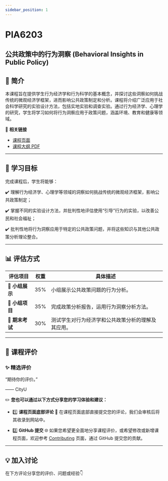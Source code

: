 ```yaml
---
sidebar_position: 1
---
```


# PIA6203
## 公共政策中的行为洞察 (Behavioral Insights in Public Policy)

## **📘 简介**
本课程旨在提供学生行为经济学和行为科学的基本概念，并探讨这些洞察如何挑战传统的微观经济学框架，进而影响公共政策制定和分析。课程将介绍广泛应用于社会科学研究的实验设计方法，包括实地实验和调查实验。通过行为经济学、心理学的研究，学生将学习如何将行为洞察应用于政策问题，涵盖环境、教育和健康等领域。

🔗 **相关链接**
- [课程页面](https://www.cityu.edu.hk/catalogue/pg/202425/course/PIA6203.htm)
- [课程大纲 PDF](https://www.cityu.edu.hk/catalogue/pg/202425/course/PIA6203.pdf)

---

## **🎯 学习目标**

完成课程后，学生将能够：

✔️ 理解行为经济学、心理学等领域的洞察如何挑战传统的微观经济框架，影响公共政策制定；

✔️ 掌握不同的实验设计方法，并批判性地评估使用“引导”行为的实验，以改善公民和社会福祉；

✔️ 批判性地将行为洞察应用于特定的公共政策问题，并将这些知识与其他公共政策分析理论整合。

---

## **📊 评估方式**

| **评估项目**               | **权重** | **具体描述**                                                                                       |
|---------------------------|---------|---------------------------------------------------------------------------------------------------|
| **📝 小组展示**             | 35%     | 小组展示公共政策问题的行为分析。                                                                  |
| **📄 小组项目**             | 35%     | 完成政策分析报告，运用行为洞察分析方法。                                                           |
| **📅 期末考试**             | 30%     | 测试学生对行为经济学和公共政策分析的理解及其应用。                                                 |

---

## **💬 课程评价**

### ✨ **精选评价**
<div className={commentStyles.commentBox}>
    <p className={commentStyles.commentText}>
        “期待你的评价。”
    </p>
    <p className={commentStyles.commentAuthor}>—— CityU</p>
</div>

✏️ **您也可以通过以下方式分享您的学习体验和建议：**

- 1️⃣ **课程页面底部评论**
💬 在课程页面底部直接提交您的评论，我们会审核后将其收录到网站中。

- 2️⃣ **GitHub 提交**
🌐 如果您希望更全面地分享课程评价，或希望修改或新增课程页面，欢迎参考 [Contributing](/contributing) 页面，通过 GitHub 提交您的贡献。

---

## **💡 加入讨论**

在下方评论分享您的评价、问题或经验👇
<Utterances />